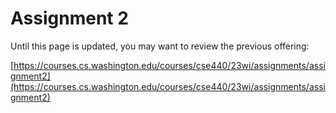 
# Assignment 2

<UnderDevelopment display={true} />

Until this page is updated, you may want to review the previous offering:

[https://courses.cs.washington.edu/courses/cse440/23wi/assignments/assignment2](https://courses.cs.washington.edu/courses/cse440/23wi/assignments/assignment2)
